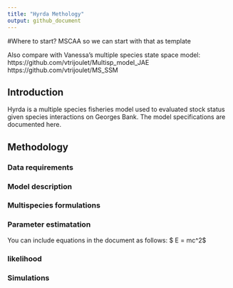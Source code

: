```yaml
---
title: "Hyrda Methology"
output: github_document
---
```


#Where to start?
MSCAA so we can start with that as template

Also compare with Vanessa’s multiple species state space model: 
https://github.com/vtrijoulet/Multisp_model_JAE
https://github.com/vtrijoulet/MS_SSM


## Introduction

Hyrda is a multiple species fisheries model used to evaluated stock status given species interactions on Georges Bank. The model specifications are documented here.

## Methodology

### Data requirements

### Model description

### Multispecies formulations

### Parameter estimatation

You can include equations in the document as follows:
$ E = mc^2$

### likelihood

### Simulations
